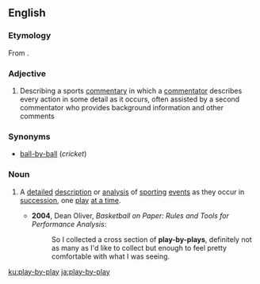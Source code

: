 ==English==

===Etymology===
From {{compound|play|by|play|lang=en}}.

===Adjective===
{{en-adj|-}}

# {{context|US|lang=en}} Describing a sports [[commentary]] in which a [[commentator]] describes every action in some detail as it occurs, often assisted by a second commentator who provides background information and other comments

===Synonyms===
* [[ball-by-ball]] (''cricket'')

===Noun===
{{en-noun}}

# {{lb|en|US}} A [[detailed]] [[description]] or [[analysis]] of [[sporting]] [[event]]s as they occur in [[succession]], one [[play]] [[at a time]].
#* '''2004''', Dean Oliver, ''Basketball on Paper: Rules and Tools for Performance Analysis'':
#*: So I collected a cross section of '''play-by-plays''', definitely not as many as I'd like to collect but enough to feel pretty comfortable with what I was seeing.

[[ku:play-by-play]]
[[ja:play-by-play]]